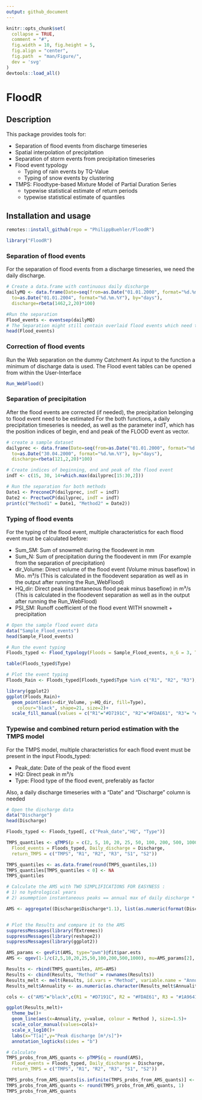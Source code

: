 ```yaml
---
output: github_document
---
```


```r
knitr::opts_chunk$set(
  collapse = TRUE,
  comment = "#",
  fig.width = 10, fig.height = 5,
  fig.align = "center",
  fig.path  = "man/Figure/",
  dev = 'svg'
)
devtools::load_all()
```

<!-- README.md is generated from README.Rmd. Please edit that file -->

# FloodR

## Description
This package provides tools for:

* Separation of flood events from discharge timeseries
* Spatial interpolation of precipitation
* Separation of storm events from precipitation timeseries
* Flood event typology
  + Typing of rain events by TQ-Value
  + Typing of snow events by clustering
* TMPS: Floodtype-based Mixture Model of Partial Duration Series 
  + typewise statistical estimate of return periods
  + typewise statistical estimate of quantiles

## Installation and usage

```r
remotes::install_github(repo = "PhilippBuehler/FloodR")
```

```r
library("FloodR")
```


### Separation of flood events
For the separation of flood events from a discharge timeseries, we need the daily discharge. 
```r
# Create a data.frame with continuous daily discharge
dailyMQ <- data.frame(Date=seq(from=as.Date("01.01.2000", format="%d.%m.%Y"),
  to=as.Date("01.01.2004", format="%d.%m.%Y"), by="days"),
  discharge=rbeta(1462,2,20)*100)

#Run the separation
Flood_events <- eventsep(dailyMQ)
# The Separation might still contain overlaid flood events which need to be corrected
head(Flood_events)
```


### Correction of flood events

Run the Web separation on the dummy Catchment
As input to the function a minimum of discharge data is used. The Flood event tables can be opened from within the User-Interface
```r
Run_WebFlood()
```

### Separation of precipitation

After the flood events are corrected (if needed), the precipitation belonging to flood event need to be estimated
For the both functions, a daily precipitation timeseries is needed, as well as  the parameter indT, which has the position indices of begin, end and peak of the FLOOD event as vector.
```r
# create a sample dataset
dailyprec <- data.frame(Date=seq(from=as.Date("01.01.2000", format="%d.%m.%Y"),
  to=as.Date("30.04.2000", format="%d.%m.%Y"), by="days"),
  discharge=rbeta(121,2,20)*100)

# Create indices of beginning, end and peak of the flood event
indT <- c(15, 30, 14+which.max(dailyprec[15:30,2])) 

# Run the separation for both methods
Date1 <- PreconeCP(dailyprec, indT = indT)
Date2 <- PrectwoCP(dailyprec, indT = indT)
print(c("Method1" = Date1, "Method2" = Date2))
```


### Typing of flood events

For the typing of the flood event, multiple characteristics for each flood event must be calculated before:

* Sum_SM: Sum of snowmelt during the floodevent in mm
* Sum_N: Sum of precipitation during the floodevent in mm (For example from the separation of precipitation)
* dir_Volume: Direct volume of the flood event (Volume minus baseflow) in Mio. m³/s (This is calculated in the floodevent separation as well as in the output after running the Run_WebFlood)
* HQ_dir: Direct peak (instantaneous flood peak minus baseflow) in m³/s (This is calculated in the floodevent separation as well as in the output after running the Run_WebFlood)
* PSI_SM: Runoff coefficient of the flood event WITH snowmelt + precipitation

```r
# Open the sample flood event data
data("Sample_Flood_events")
head(Sample_Flood_events)

# Run the event typing
Floods_typed <- Flood_typology(Floods = Sample_Flood_events, n_G = 3, Type_3_min_samplesize = 10)

table(Floods_typed$Type)

# Plot the event typing
Floods_Rain <- Floods_typed[Floods_typed$Type %in% c("R1", "R2", "R3"),]

library(ggplot2)
ggplot(Floods_Rain)+
  geom_point(aes(x=dir_Volume, y=HQ_dir, fill=Type), 
    colour="black", shape=21, size=2)+
  scale_fill_manual(values = c("R1"="#D7191C", "R2"="#FDAE61", "R3"= "#1A9641"))
```


### Typewise and combined return period estimation with the TMPS model
For the TMPS model, multiple characteristics for each flood event must be present in the input Floods_typed:

* Peak_date: Date of the peak of the flood event
* HQ: Direct peak in m³/s
* Type: Flood type of the flood event, preferably as factor

Also, a daily discharge timeseries with a "Date" and "Discharge" column is needed

```r
# Open the discharge data
data("Discharge")
head(Discharge)

Floods_typed <- Floods_typed[, c("Peak_date","HQ", "Type")]

TMPS_quantiles <- qTMPS(p = c(2, 5, 10, 20, 25, 50, 100, 200, 500, 1000), 
  Flood_events = Floods_typed, Daily_discharge = Discharge, 
  return_TMPS = c("TMPS", "R1", "R2", "R3", "S1", "S2"))

TMPS_quantiles <- as.data.frame(round(TMPS_quantiles,1))
TMPS_quantiles[TMPS_quantiles < 0] <- NA
TMPS_quantiles

# Calculate the AMS with TWO SIMPLIFICATIONS FOR EASYNESS : 
# 1) no hydrological years 
# 2) asummption instantaneous peaks == annual max of daily discharge * 1.1

AMS <- aggregate((Discharge$Discharge*1.1), list(as.numeric(format(Discharge$Date,"%Y"))), max, na.rm=TRUE)$x


# Plot the Results and compare it to the AMS
suppressMessages(library(fExtremes))
suppressMessages(library(reshape2))
suppressMessages(library(ggplot2))

AMS_params <- gevFit(AMS, type="pwm")@fit$par.ests  
AMS <- qgev(1-1/c(2,5,10,20,25,50,100,200,500,1000), mu=AMS_params[2], xi=AMS_params[1], beta=AMS_params[3])

Results <- rbind(TMPS_quantiles, AMS=AMS)
Results <- cbind(Results, "Method" = rownames(Results))
Results_melt <- melt(Results, id.vars = "Method", variable.name = "Annuality")
Results_melt$Annuality <- as.numeric(as.character(Results_melt$Annuality))

cols <- c("AMS"="black",c(R1 = "#D7191C", R2 = "#FDAE61", R3 = "#1A9641", S1 = "#6BAED6", S2 = "#2171B5"),  "TMPS"="darkorchid1")

ggplot(Results_melt)+ 
  theme_bw()+
  geom_line(aes(x=Annuality, y=value, colour = Method ), size=1.5)+ 
  scale_color_manual(values=cols)+
  scale_x_log10()+
  labs(x="T[a]",y="Peak discharge [m³/s]")+
  annotation_logticks(sides = "b")

# Calculate 
TMPS_probs_from_AMS_quants <- pTMPS(q = round(AMS), 
  Flood_events = Floods_typed, Daily_discharge = Discharge, 
  return_TMPS = c("TMPS", "R1", "R2", "R3", "S1", "S2"))

TMPS_probs_from_AMS_quants[is.infinite(TMPS_probs_from_AMS_quants)] <- NA
TMPS_probs_from_AMS_quants <- round(TMPS_probs_from_AMS_quants, 1)
TMPS_probs_from_AMS_quants

```
